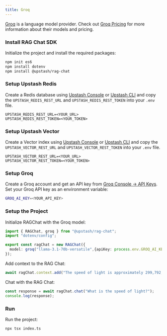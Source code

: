 ```yaml
---
title: Groq
---
```


[Groq](https://groq.com/) is a language model provider. Check out [Groq Pricing](https://groq.com/pricing/) for more information about their models and pricing.

### Install RAG Chat SDK

Initialize the project and install the required packages:

```bash
npm init es6
npm install dotenv
npm install @upstash/rag-chat
```

### Setup Upstash Redis

Create a Redis database using [Upstash Console](https://console.upstash.com) or [Upstash CLI](https://github.com/upstash/cli) and copy the `UPSTASH_REDIS_REST_URL` and `UPSTASH_REDIS_REST_TOKEN` into your `.env` file.

```shell .env
UPSTASH_REDIS_REST_URL=<YOUR_URL>
UPSTASH_REDIS_REST_TOKEN=<YOUR_TOKEN>
```

### Setup Upstash Vector

Create a Vector index using [Upstash Console](https://console.upstash.com) or [Upstash CLI](https://github.com/upstash/cli) and copy the `UPSTASH_VECTOR_REST_URL` and `UPSTASH_VECTOR_REST_TOKEN` into your `.env` file.

```shell .env
UPSTASH_VECTOR_REST_URL=<YOUR_URL>
UPSTASH_VECTOR_REST_TOKEN=<YOUR_TOKEN>
```

### Setup Groq

Create a Groq account and get an API key from [Groq Console -> API Keys](https://console.groq.com/keys). Set your Groq API key as an environment variable:

```bash .env
GROQ_AI_KEY=<YOUR_API_KEY>
```

### Setup the Project

Initialize RAGChat with the Groq model:

```typescript index.ts
import { RAGChat, groq } from "@upstash/rag-chat";
import "dotenv/config";

export const ragChat = new RAGChat({
  model: groq("llama-3.1-70b-versatile",{apiKey: process.env.GROQ_AI_KEY}),
});
```

Add context to the RAG Chat:

```typescript index.ts
await ragChat.context.add("The speed of light is approximately 299,792,458 meters per second.");
```

Chat with the RAG Chat:

```typescript index.ts
const response = await ragChat.chat("What is the speed of light?");
console.log(response);
```

### Run

Run the project:

```bash
npx tsx index.ts
```
